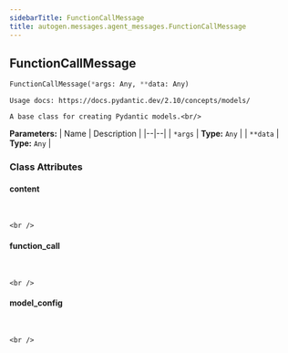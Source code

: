```yaml
---
sidebarTitle: FunctionCallMessage
title: autogen.messages.agent_messages.FunctionCallMessage
---
```

<h2 id="autogen.messages.agent_messages.FunctionCallMessage" class="doc doc-heading">
    <code class="doc-symbol doc-symbol-heading doc-symbol-class"></code>
    <span class="doc doc-object-name doc-class-name">FunctionCallMessage</span>
</h2>

```python
FunctionCallMessage(*args: Any, **data: Any)
```

    Usage docs: https://docs.pydantic.dev/2.10/concepts/models/
    
    A base class for creating Pydantic models.<br/>

<b>Parameters:</b>
| Name | Description |
|--|--|
| `*args` | **Type:** `Any` |
| `**data` | **Type:** `Any` |

### Class Attributes

<code class="doc-symbol doc-symbol-heading doc-symbol-attribute"></code>
#### content
<br />

    <br />

<code class="doc-symbol doc-symbol-heading doc-symbol-attribute"></code>
#### function_call
<br />

    <br />

<code class="doc-symbol doc-symbol-heading doc-symbol-attribute"></code>
#### model_config
<br />

    <br />